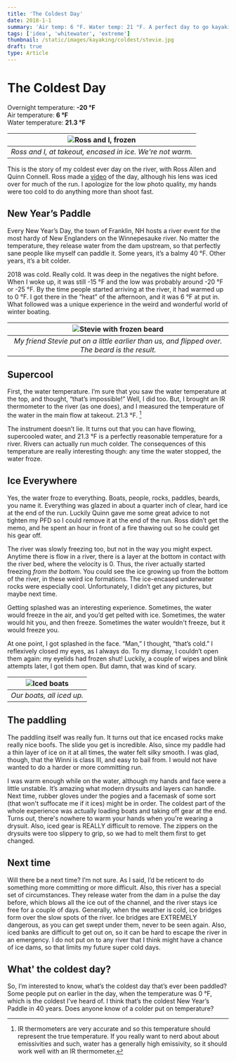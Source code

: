 ```yaml
---
title: 'The Coldest Day'
date: 2018-1-1
summary: 'Air temp: 6 °F. Water temp: 21 °F. A perfect day to go kayaking!'
tags: ['idea', 'whitewater', 'extreme']
thumbnail: /static/images/kayaking/coldest/stevie.jpg
draft: true
type: Article
---
```


# The Coldest Day

Overnight temperature: **-20 °F** \
Air temperature: **6 °F**\
Water temperature: **21.3 °F**

|![Ross and I, frozen](/static/images/kayaking/coldest/rossAndI.jpg)|
|:--:|
| *Ross and I, at takeout, encased in ice. We're not warm.* |

This is the story of my coldest ever day on the river, with Ross Allen and Quinn Connell. Ross made a [video](https://www.youtube.com/watch?v=n7zr5Behv5c) of the day, although his lens was iced over for much of the run. I apologize for the low photo quality, my hands were too cold to do anything more than shoot fast.

## New Year’s Paddle

Every New Year’s Day, the town of Franklin, NH hosts a river event for the most hardy of New Englanders on the Winnepesauke river. No matter the temperature, they release water from the dam upstream, so that perfectly sane people like myself can paddle it. Some years, it’s a balmy 40 °F. Other years, it’s a bit colder.

2018 was cold. Really cold. It was deep in the negatives the night before. When I woke up, it was still -15 °F and the low was probably around -20 °F or -25 °F. By the time people started arriving at the river, it had warmed up to 0 °F. I got there in the “heat” of the afternoon, and it was 6 °F at put in. What followed was a unique experience in the weird and wonderful world of winter boating.

|![Stevie with frozen beard](/static/images/kayaking/coldest/stevie.jpg)|
|:--:|
| *My friend Stevie put on a little earlier than us, and flipped over. The beard is the result.*|

## Supercool

First, the water temperature. I’m sure that you saw the water temperature at the top, and thought, “that’s impossible!” Well, I did too. But, I brought an IR thermometer to the river (as one does), and I measured the temperature of the water in the main flow at takeout. 21.3 °F. [^1]

[^1]: IR thermometers are very accurate and so this temperature should represent the true temperature. If you really want to nerd about about emissivities and such, water has a generally high emissivity, so it should work well with an IR thermometer.

The instrument doesn’t lie. It turns out that you can have flowing, supercooled water, and 21.3 °F is a perfectly reasonable temperature for a river.  Rivers can actually run much colder. The consequences of this temperature are really interesting though: any time the water stopped, the water froze.

## Ice Everywhere

Yes, the water froze to everything. Boats, people, rocks, paddles, beards, you name it. Everything was glazed in about a quarter inch of clear, hard ice at the end of the run. Luckily Quinn gave me some great advice to not tighten my PFD so I could remove it at the end of the run. Ross didn’t get the memo, and he spent an hour in front of a fire thawing out so he could get his gear off.

The river was slowly freezing too, but not in the way you might expect. Anytime there is flow in a river, there is a layer at the bottom in contact with the river bed, where the velocity is 0. Thus, the river actually started freezing *from the bottom*. You could see the ice growing up from the bottom of the river, in these weird ice formations. The ice-encased underwater rocks were especially cool. Unfortunately, I didn’t get any pictures, but maybe next time.

Getting splashed was an interesting experience. Sometimes, the water would freeze in the air, and you’d get pelted with ice. Sometimes, the water would hit you, and then freeze. Sometimes the water wouldn't freeze, but it would freeze you.

At one point, I got splashed in the face. “Man,” I thought, “that’s cold.” I reflexively closed my eyes, as I always do. To my dismay, I couldn’t open them again: my eyelids had frozen shut! Luckily, a couple of wipes and blink attempts later, I got them open. But damn, that was kind of scary.

|![Iced boats](/static/images/kayaking/coldest/frozenBoats.jpg)|
|:--:|
| *Our boats, all iced up.* |

## The paddling

The paddling itself was really fun. It turns out that ice encased rocks make really nice boofs. The slide you get is incredible. Also, since my paddle had a thin layer of ice on it at all times, the water felt silky smooth. I was glad, though, that the Winni is class III, and easy to bail from. I would not have wanted to do a harder or more committing run.

I was warm enough while on the water, although my hands and face were a little unstable. It’s amazing what modern drysuits and layers can handle. Next time, rubber gloves under the pogies and a facemask of some sort (that won't suffocate me if it ices) might be in order. The coldest part of the whole experience was actually loading boats and taking off gear at the end.  Turns out, there's nowhere to warm your hands when you're wearing a drysuit.  Also, iced gear is REALLY difficult to remove. The zippers on the drysuits were too slippery to grip, so we had to melt them first to get changed.

## Next time

Will there be a next time? I’m not sure. As I said, I’d be reticent to do something more committing or more difficult. Also, this river has a special set of circumstances. They release water from the dam in a pulse the day before, which blows all the ice out of the channel, and the river stays ice free for a couple of days. Generally, when the weather is cold, ice bridges form over the slow spots of the river. Ice bridges are EXTREMELY dangerous, as you can get swept under them, never to be seen again. Also, iced banks are difficult to get out on, so it can be hard to escape the river in an emergency. I do not put on to any river that I think might have a chance of ice dams, so that limits my future super cold days.

## What' the coldest day?

So, I’m interested to know, what’s the coldest day that’s ever been paddled? Some people put on earlier in the day, when the temperature was 0 °F, which is the coldest I’ve heard of. I think that’s the coldest New Year’s Paddle in 40 years. Does anyone know of a colder put on temperature?
